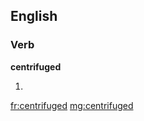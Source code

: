 ==English==

===Verb===
'''centrifuged'''

# {{past of|[[centrifuge]]}}

[[fr:centrifuged]]
[[mg:centrifuged]]